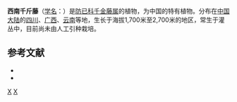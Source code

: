 {{Speciesbox 
| taxon = Stephania subpeltata
| authority = Lo
}}

'''西南千斤藤'''（[[学名|学名]]：{{lang|la|''Stephania subpeltata''}}）是[[防已科|防已科]][[千金藤属|千金藤属]]的植物，为中国的特有植物。分布在[[中国大陆|中国大陆]]的[[四川|四川]]、[[广西|广西]]、[[云南|云南]]等地，生长于海拔1,700米至2,700米的地区，常生于灌丛中，目前尚未由人工引种栽培。

== 参考文献 ==

* {{cite web| url =http://www.bioinfo.cn/db05/KmzwSpecies.php?action=view&id=13521| title =西南千斤藤| work =《中国高等植物数据库全库》| publisher =中国科学院微生物研究所| author =昆明植物研究所| accessdate =2009-02-24| deadurl =yes| archiveurl =https://web.archive.org/web/20160305035310/http://www.bioinfo.cn/db05/KmzwSpecies.php?action=view&id=13521| archivedate =2016-03-05| df =}}
* {{CPNI| zh=西南千金藤 | id=282-13262 | binomial=Stephania subpeltata | authority=Lo | var= | accessdate=2013-01-18}}
{{Taxonbar}}

[[Category:千金藤属|X]]
[[Category:中國特有植物|X]]